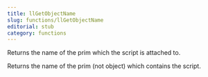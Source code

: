 ```yaml
---
title: llGetObjectName
slug: functions/llGetObjectName
editorial: stub
category: functions
---
```


<LSLFunction name="llGetObjectName"/>

Returns the name of the prim which the script is attached to.

Returns the name of the prim (not object) which contains the script.
